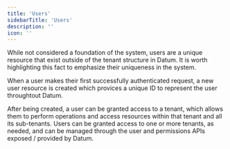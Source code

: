 ```yaml
---
title: 'Users'
sidebarTitle: 'Users'
description: ''
icon: ''
---
```


While not considered a foundation of the system, users are a unique resource that exist outside of the tenant structure in Datum. It is worth highlighting this fact to emphasize their uniqueness in the system.

When a user makes their first successfully authenticated request, a new user resource is created which provices a unique ID to represent the user throughtout Datum.

After being created, a user can be granted access to a tenant, which allows them to perform operations and access resources within that tenant and all its sub-tenants. Users can be granted access to one or more tenants, as needed, and can be managed through the user and permissions APIs exposed / provided by Datum.